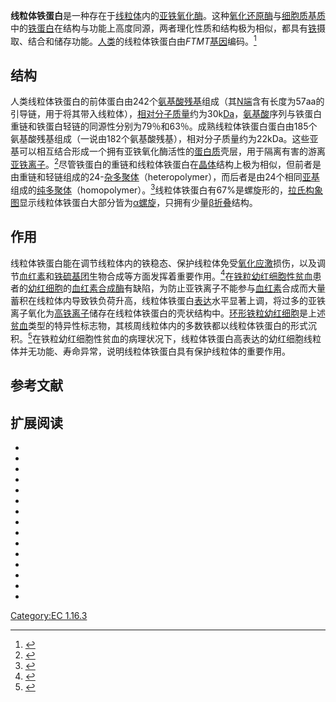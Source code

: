 {{protein
| Name = 线粒体铁蛋白
| caption = 线粒体铁蛋白的晶体结构<ref>{{PDB|1r03}}</ref>
| image = Mitochondrial_Ferritin.png
| width =
| HGNCid = 17345
| Symbol = MtF
| AltSymbols =
| EntrezGene = 94033
| OMIM = 608847
| RefSeq = NM_177478
| UniProt = Q8N4E7
| PDB =
| ECnumber = 1.16.3.1
| Chromosome = 5
| Arm = q
| Band = 23.1
| LocusSupplementaryData =
}}
<!--{{PBB|geneid=94033}}-->

'''线粒体铁蛋白'''是一种存在于[[线粒体|线粒体]]内的[[亚铁氧化酶|亚铁氧化酶]]。这种[[氧化还原酶|氧化还原酶]]与[[细胞质基质|细胞质基质]]中的[[铁蛋白|铁蛋白]]在结构与功能上高度同源，两者理化性质和结构极为相似，都具有[[铁|铁]]摄取、结合和储存功能。[[人类|人类]]的线粒体铁蛋白由''FTMT''[[基因|基因]]编码。<ref>{{cite journal
 | author = Levi S, Corsi B, Bosisio M, Invernizzi R, Volz A, Sanford D, Arosio P, Drysdale J
 | title = A human mitochondrial ferritin encoded by an intronless gene
 | journal = Journal of Biological Chemistry
 | volume = 276
 | issue = 27
 | pages = 24437-24440
 | pmid = 11323407
 | doi = 10.1074/jbc.C100141200
 | url = http://www.jbc.org/content/276/27/24437.full.pdf
 | language = en |date=July 6, 2001}}</ref>

== 结构 ==
人类线粒体铁蛋白的前体蛋白由242个[[氨基酸残基|氨基酸残基]]组成（其[[N端|N端]]含有长度为57aa的引导链，用于将其带入线粒体），[[相对分子质量|相对分子质量]]约为30k[[原子质量单位|Da]]，[[氨基酸|氨基酸]]序列与铁蛋白重链和铁蛋白轻链的同源性分别为79％和63％。成熟线粒体铁蛋白蛋白由185个氨基酸残基组成（一说由182个氨基酸残基），相对分子质量约为22kDa。这些亚基可以相互结合形成一个拥有亚铁氧化酶活性的[[蛋白质|蛋白质]]壳层，用于隔离有害的游离[[亚铁离子|亚铁离子]]。<ref>{{cite journal
 | author= Drysdale J, Arosio P, Invernizzi R, Cazzola M, Volz A, Corsi B, Biasiotto G, Levi S
 | title = Mitochondrial ferritin: a new player in iron metabolism
 | journal = Blood Cells Mol. Dis.
 | volume = 29
 | issue = 3
 | pages= 376-383
 | pmid = 12547228
 | doi = 10.1006/bcmd.2002.0577  
 | url = 
http://www.ncbi.nlm.nih.gov/m/pubmed/12547228/
 | language = en |date=Nov–Dec 2002}}</ref>尽管铁蛋白的重链和线粒体铁蛋白在[[晶体|晶体]]结构上极为相似，但前者是由重链和轻链组成的24-[[杂多聚体|杂多聚体]]（heteropolymer），而后者是由24个相同[[蛋白质亚基|亚基]]组成的[[纯多聚体|纯多聚体]]（homopolymer）。<ref>{{cite journal
 | author = 孙蕾、袁粒星、高举
 | title = 线粒体铁蛋白分子生物学及其与机体铁代谢的关系
 | journal = International Journal of Blood Transfusion and Hematology
 | year = 2007
 | month = 
 | day = 
 | volume = 30
 | issue = 5
 | pages = 447-449
 | doi = 
 | url = http://f.wanfangdata.com.cn/view/线粒体铁蛋白分子生物学及其与机体铁代谢的关系.aspx?ID=Periodical_gwyx-sxjxyxfc200705017
 | language = zh }}</ref>线粒体铁蛋白有67%是螺旋形的，[[拉氏构象图|拉氏构象图]]显示线粒体铁蛋白大部分皆为[[α螺旋|α螺旋]]，只拥有少量[[β折叠|β折叠]]结构。

== 作用 ==
线粒体铁蛋白能在调节线粒体内的铁稳态、保护线粒体免受[[氧化应激|氧化应激]]损伤，以及调节[[血红素|血红素]]和[[铁硫基团|铁硫基团]]生物合成等方面发挥着重要作用。<ref>{{cite journal
 | author = Langlois d'Estaintot B, Santambrogio P, Granier T, Gallois B, Chevalier JM, Précigoux G, Levi S, Arosio P
 | title = Crystal structure and biochemical properties of the human mitochondrial ferritin and its mutant Ser144Ala
 | journal = Journal of Biological Chemistry
 | volume = 340
 | issue = 2
 | pages = 277-293
 | pmid = 15201052
 | doi = 10.1016/j.jmb.2004.04.036
 | url = http://www.ncbi.nlm.nih.gov/pubmed/15201052
 | language = en |date=Jul 2, 2004}}</ref>在[[铁粒幼红细胞性贫血|铁粒幼红细胞性贫血]]患者的[[幼红细胞|幼红细胞]]的[[血红素合成酶|血红素合成酶]]有缺陷，为防止亚铁离子不能参与[[血红素|血红素]]合成而大量蓄积在线粒体内导致铁负荷升高，线粒体铁蛋白[[基因表达|表达]]水平显著上调，将过多的亚铁离子氧化为[[高铁离子|高铁离子]]储存在线粒体铁蛋白的壳状结构中。[[环形铁粒幼红细胞|环形铁粒幼红细胞]]是上述[[贫血|贫血]]类型的特异性标志物，其核周线粒体内的多数铁都以线粒体铁蛋白的形式沉积。<ref>{{cite journal
 | author = Cazzola M, Invernizzi R, Bergamaschi G, Levi S, Corsi B, Travaglino E, Rolandi V, Biasiotto G, Drysdale J, Arosio P
 | title = Mitochondrial ferritin expression in erythroid cells from patients with sideroblastic anemia
 | journal = Blood
 | volume = 101
 | issue = 5
 | pages = 1996-2000
 | pmid = 12406866
 | doi = 10.1182/blood-2002-07-2006
 | url = http://www.ncbi.nlm.nih.gov/pubmed/12406866
 | language = en |date=Mar 1, 2003}}</ref>在铁粒幼红细胞性贫血的病理状况下，线粒体铁蛋白高表达的幼红细胞线粒体并无功能、寿命异常，说明线粒体铁蛋白具有保护线粒体的重要作用。

== 参考文献 ==
{{reflist|2}}

== 扩展阅读 ==
{{refbegin | 2}}
*{{cite journal  |author=Zanella I, Derosas M, Corrado M, ''et al.'' |title=The effects of frataxin silencing in HeLa cells are rescued by the expression of human mitochondrial ferritin. |journal=Biochim. Biophys. Acta |volume=1782 |issue= 2 |pages= 90–8 |year= 2008 |pmid= 18160053 |doi= 10.1016/j.bbadis.2007.11.006 }}
*{{cite journal  |author=Wilkinson J, Di X, Schönig K, ''et al.'' |title=Tissue-specific expression of ferritin H regulates cellular iron homoeostasis in vivo. |journal=Biochem. J. |volume=395 |issue= 3 |pages= 501–7 |year= 2006 |pmid= 16448386  |pmc=1462685 |doi= 10.1042/BJ20060063 }}
*{{cite journal  |author=Iwasaki K, Mackenzie EL, Hailemariam K, ''et al.'' |title=Hemin-mediated regulation of an antioxidant-responsive element of the human ferritin H gene and role of Ref-1 during erythroid differentiation of K562 cells. |url=https://archive.org/details/sim_molecular-and-cellular-biology_2006-04_26_7/page/2845 |journal=Mol. Cell. Biol. |volume=26 |issue= 7 |pages= 2845–56 |year= 2006 |pmid= 16537925  |pmc=1430308 |doi= 10.1128/MCB.26.7.2845-2856.2006 }}
*{{cite journal  |author=Hasan MR, Tosha T, Theil EC |title=Ferritin contains less iron (59Fe) in cells when the protein pores are unfolded by mutation. |journal=J. Biol. Chem. |volume=283 |issue= 46 |pages= 31394–400 |year= 2008 |pmid= 18805796  |pmc=2581568 |doi= 10.1074/jbc.M806025200 }}
*{{cite journal  |author=Faniello MC, Fregola A, Nisticò A, ''et al.'' |title=Detection and functional analysis of an SNP in the promoter of the human ferritin H gene that modulates the gene expression. |journal=Gene |volume=377 |issue=  |pages= 1–5 |year= 2006 |pmid= 16797877 |doi= 10.1016/j.gene.2006.02.034 }}
*{{cite journal  |author=Iwasaki K, Hailemariam K, Tsuji Y |title=PIAS3 interacts with ATF1 and regulates the human ferritin H gene through an antioxidant-responsive element. |journal=J. Biol. Chem. |volume=282 |issue= 31 |pages= 22335–43 |year= 2007 |pmid= 17565989  |pmc=2409283 |doi= 10.1074/jbc.M701477200 }}
*{{cite journal  |author=MacKenzie EL, Tsuji Y |title=Elevated intracellular calcium increases ferritin H expression through an NFAT-independent post-transcriptional mechanism involving mRNA stabilization. |journal=Biochem. J. |volume=411 |issue= 1 |pages= 107–13 |year= 2008 |pmid= 18076382  |pmc=2702759 |doi= 10.1042/BJ20071544 }}
*{{cite journal  |author=Fisher J, Devraj K, Ingram J, ''et al.'' |title=Ferritin: a novel mechanism for delivery of iron to the brain and other organs. |journal=Am. J. Physiol., Cell Physiol. |volume=293 |issue= 2 |pages= C641–9 |year= 2007 |pmid= 17459943 |doi= 10.1152/ajpcell.00599.2006 }}
*{{cite journal  |author=Campanella A, Rovelli E, Santambrogio P, ''et al.'' |title=Mitochondrial ferritin limits oxidative damage regulating mitochondrial iron availability: hypothesis for a protective role in Friedreich ataxia. |journal=Hum. Mol. Genet. |volume=18 |issue= 1 |pages= 1–11 |year= 2009 |pmid= 18815198 |doi= 10.1093/hmg/ddn308 }}
*{{cite journal  |author=Bou-Abdallah F, Biasiotto G, Arosio P, Chasteen ND |title=The putative "nucleation site" in human H-chain ferritin is not required for mineralization of the iron core. |journal=Biochemistry |volume=43 |issue= 14 |pages= 4332–7 |year= 2004 |pmid= 15065877 |doi= 10.1021/bi0498813 }}
*{{cite journal  |author=Binning RC, Bacelo DE |title=Computational modeling of the dizinc-ferroxidase complex of human H ferritin: direct comparison of the density functional theory calculated and experimental structures. |journal=J. Biol. Inorg. Chem. |volume=14 |issue= 8 |pages= 1199–208 |year= 2009 |pmid= 19585161 |doi= 10.1007/s00775-009-0563-z }}
*{{cite journal  |author=MacKenzie EL, Ray PD, Tsuji Y |title=Role and regulation of ferritin H in rotenone-mediated mitochondrial oxidative stress. |journal=Free Radic. Biol. Med. |volume=44 |issue= 9 |pages= 1762–71 |year= 2008 |pmid= 18325346  |pmc=2682214 |doi= 10.1016/j.freeradbiomed.2008.01.031 }}
*{{cite journal  |author=Bou-Abdallah F, Santambrogio P, Levi S, ''et al.'' |title=Unique iron binding and oxidation properties of human mitochondrial ferritin: a comparative analysis with Human H-chain ferritin. |journal=J. Mol. Biol. |volume=347 |issue= 3 |pages= 543–54 |year= 2005 |pmid= 15755449 |doi= 10.1016/j.jmb.2005.01.007 }}
*{{cite journal  |author=Faniello MC, Di Sanzo M, Quaresima B, ''et al.'' |title=p53-mediated downregulation of H ferritin promoter transcriptional efficiency via NF-Y. |journal=Int. J. Biochem. Cell Biol. |volume=40 |issue= 10 |pages= 2110–9 |year= 2008 |pmid= 18372207 |doi= 10.1016/j.biocel.2008.02.010 }}
*{{cite journal  |author=Snyder AM, Wang X, Patton SM, ''et al.'' |title=Mitochondrial ferritin in the substantia nigra in restless legs syndrome. |journal=J. Neuropathol. Exp. Neurol. |volume=68 |issue= 11 |pages= 1193–9 |year= 2009 |pmid= 19816198  |pmc=3024883 |doi= 10.1097/NEN.0b013e3181bdc44f }}
{{refend}}

{{EC 1.16}}

{{DEFAULTSORT:Mitochondrial Ferritin}}

[[Category:EC_1.16.3|Category:EC 1.16.3]]